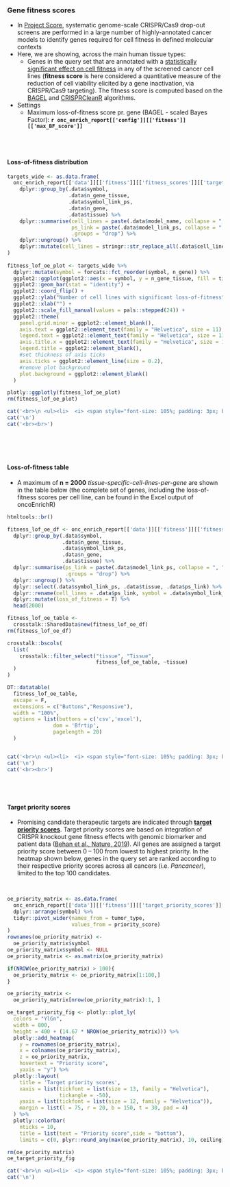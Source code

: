 ### Gene fitness scores {.tabset}


* In [Project Score](https://score.depmap.sanger.ac.uk/), systematic genome-scale CRISPR/Cas9 drop-out screens are performed in a large number of highly-annotated cancer models to identify genes required for cell fitness in defined molecular contexts
* Here, we are showing, across the main human tissue types:
   * Genes in the query set that are annotated with a [statistically significant effect on cell fitness](https://score.depmap.sanger.ac.uk/documentation) in any of the screened cancer cell lines (__fitness score__ is here considered a quantitative measure of the reduction of cell viability elicited by a gene inactivation, via CRISPR/Cas9 targeting). The fitness score is computed based on the [BAGEL](https://github.com/francescojm/BAGELR) and [CRISPRCleanR](https://github.com/francescojm/CRISPRcleanR) algorithms. 

* Settings 
   * Maximum loss-of-fitness score pr. gene (BAGEL - scaled Bayes Factor): __`r onc_enrich_report[['config']][['fitness']][['max_BF_score']]`__
   
<br><br>

#### Loss-of-fitness distribution

```r

targets_wide <- as.data.frame(
  onc_enrich_report[['data']][['fitness']][['fitness_scores']][['targets']] %>%
    dplyr::group_by(.data$symbol,
                    .data$n_gene_tissue,
                    .data$symbol_link_ps,
                    .data$n_gene,
                    .data$tissue) %>%
    dplyr::summarise(cell_lines = paste(.data$model_name, collapse = ", "),
                     ps_link = paste(.data$model_link_ps, collapse = ", "),
                     .groups = "drop") %>%
    dplyr::ungroup() %>%
    dplyr::mutate(cell_lines = stringr::str_replace_all(.data$cell_lines, "\\.", "-"))
)
  
fitness_lof_oe_plot <- targets_wide %>%
  dplyr::mutate(symbol = forcats::fct_reorder(symbol, n_gene)) %>%
  ggplot2::ggplot(ggplot2::aes(x = symbol, y = n_gene_tissue, fill = tissue)) +
  ggplot2::geom_bar(stat = "identity") +
  ggplot2::coord_flip() +
  ggplot2::ylab("Number of cell lines with significant loss-of-fitness") +
  ggplot2::xlab("") +
  ggplot2::scale_fill_manual(values = pals::stepped(24)) +
  ggplot2::theme(
    panel.grid.minor = ggplot2::element_blank(),
    axis.text = ggplot2::element_text(family = "Helvetica", size = 11),
    legend.text = ggplot2::element_text(family = "Helvetica", size = 11),
    axis.title.x = ggplot2::element_text(family = "Helvetica", size = 12),
    legend.title = ggplot2::element_blank(),
    #set thickness of axis ticks
    axis.ticks = ggplot2::element_line(size = 0.2),
    #remove plot background
    plot.background = ggplot2::element_blank()
  )

plotly::ggplotly(fitness_lof_oe_plot)
rm(fitness_lof_oe_plot)

```


```r

cat('<br>\n <ul><li>  <i> <span style="font-size: 105%; padding: 3px; background-color:#989898; color:white">&nbsp;&nbsp;<b>NO GENES</b> in the query set found with loss-of-fitness effect from CRISPR/Cas9 screens in Project Score.&nbsp;&nbsp; </span></i></li></ul>',sep='\n')
cat('\n')
cat('<br><br>')

```

<br><br><br>

#### Loss-of-fitness table

* A maximum of **n = 2000** *tissue-specific-cell-lines-per-gene* are shown in the table below (the complete set of genes, including the loss-of-fitness scores per cell line, can be found in the Excel output of oncoEnrichR)

```r

htmltools::br()

fitness_lof_oe_df <- onc_enrich_report[['data']][['fitness']][['fitness_scores']][['targets']] %>%
  dplyr::group_by(.data$symbol,
                  .data$n_gene_tissue,
                  .data$symbol_link_ps,
                  .data$n_gene,
                  .data$tissue) %>%
  dplyr::summarise(ps_link = paste(.data$model_link_ps, collapse = ", "),
                   .groups = "drop") %>%
  dplyr::ungroup() %>%
  dplyr::select(.data$symbol_link_ps, .data$tissue, .data$ps_link) %>%
  dplyr::rename(cell_lines = .data$ps_link, symbol = .data$symbol_link_ps) %>%
  dplyr::mutate(loss_of_fitness = T) %>%
  head(2000)

fitness_lof_oe_table <- 
  crosstalk::SharedData$new(fitness_lof_oe_df)
rm(fitness_lof_oe_df)

crosstalk::bscols(
  list(
    crosstalk::filter_select("tissue", "Tissue", 
                             fitness_lof_oe_table, ~tissue)
  )
)

DT::datatable(
  fitness_lof_oe_table, 
  escape = F, 
  extensions = c("Buttons","Responsive"), 
  width = "100%",
  options = list(buttons = c('csv','excel'),
               dom = 'Bfrtip', 
               pagelength = 20)
  )



```

```r

cat('<br>\n <ul><li>  <i> <span style="font-size: 105%; padding: 3px; background-color:#989898; color:white">&nbsp;&nbsp;<b>NO GENES</b> in the query set found with loss-of-fitness effect from CRISPR/Cas9 screens in Project Score.&nbsp;&nbsp; </span></i></li></ul>',sep='\n')
cat('\n')
cat('<br><br>')

```

<br><br>

### {-}

#### Target priority scores

* Promising candidate therapeutic targets are indicated through __[target priority scores](https://score.depmap.sanger.ac.uk/documentation#scores)__. Target priority scores are based on integration of CRISPR knockout gene fitness effects with genomic biomarker and patient data ([Behan et al., Nature, 2019](https://pubmed.ncbi.nlm.nih.gov/30971826/)). All genes are assigned a target priority score between 0 – 100 from lowest to highest priority. In the heatmap shown below, genes in the query set are ranked according to their respective priority scores across all cancers (i.e. _Pancancer_), limited to the top 100 candidates.


<br>

```r

oe_priority_matrix <- as.data.frame(
  onc_enrich_report[['data']][['fitness']][['target_priority_scores']][['targets']] %>%
  dplyr::arrange(symbol) %>%
  tidyr::pivot_wider(names_from = tumor_type,
                     values_from = priority_score)
)
rownames(oe_priority_matrix) <-
  oe_priority_matrix$symbol
oe_priority_matrix$symbol <- NULL
oe_priority_matrix <- as.matrix(oe_priority_matrix)

if(NROW(oe_priority_matrix) > 100){
  oe_priority_matrix <- oe_priority_matrix[1:100,]
}

oe_priority_matrix <- 
  oe_priority_matrix[nrow(oe_priority_matrix):1, ]

oe_target_priority_fig <- plotly::plot_ly(
  colors = "YlGn",
  width = 800,
  height = 400 + (14.67 * NROW(oe_priority_matrix))) %>%
  plotly::add_heatmap(
    y = rownames(oe_priority_matrix),
    x = colnames(oe_priority_matrix),
    z = oe_priority_matrix,
    hovertext = "Priority score",
    yaxis = "y") %>%
  plotly::layout(
    title = 'Target priority scores',
    xaxis = list(tickfont = list(size = 13, family = "Helvetica"), 
                 tickangle = -50),
    yaxis = list(tickfont = list(size = 12, family = "Helvetica")),
    margin = list(l = 75, r = 20, b = 150, t = 30, pad = 4)
  ) %>%
  plotly::colorbar(
    nticks = 10, 
    title = list(text = "Priority score",side = "bottom"),
    limits = c(0, plyr::round_any(max(oe_priority_matrix), 10, ceiling)))

rm(oe_priority_matrix)
oe_target_priority_fig


```


```r

cat('<br>\n <ul><li>  <i> <span style="font-size: 105%; padding: 3px; background-color:#989898; color:white">&nbsp;&nbsp;<b>NO / LIMITED GENES</b> in the query set nominated as prioritized targets in Project Score.&nbsp;&nbsp; </span></i></li></ul>',sep='\n')
cat('\n')

```


<br><br><br>
